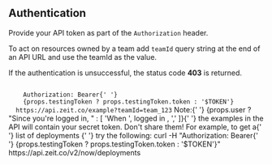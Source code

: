
## Authentication

Provide your API token as part of the `Authorization` header.

To act on resources owned by a team add `teamId` query string at the end of an API URL and use the teamId as the value.

If the authentication is unsuccessful, the status code **403** is returned.

<Example>
  <Code>
    Authorization: Bearer{' '}
    {props.testingToken ? props.testingToken.token : '$TOKEN'}
  </Code>
  <Code>https://api.zeit.co/example?teamId=team_123</Code>
  <Quote>
    <P.B>Note:</P.B>{' '}
    {props.user
      ? "Since you're logged in, "
      : [
          'When ',
          <GenericLink href="/login" key="loggedin">
            logged in
          </GenericLink>,
          ','
        ]}{' '}
    the examples in the API will contain your secret token. Don't share them!
    For example, to get a{' '}
    <GenericLink href="#endpoints/deployments/list-all-the-deployments">
      list of deployments
    </GenericLink>{' '}
    try the following:
  </Quote>
  <TerminalInput>
    curl -H "Authorization: Bearer{' '}
    {props.testingToken ? props.testingToken.token : '$TOKEN'}"
    https://api.zeit.co/v2/now/deployments
  </TerminalInput>
</Example>
